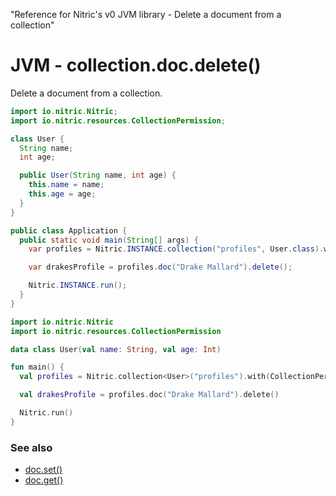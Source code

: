  "Reference for Nitric's v0 JVM library - Delete a document from a collection"

# JVM - collection.doc.delete()

Delete a document from a collection.

<Tabs syncKey="jvm-lang">

<TabItem label="Java">

```java
import io.nitric.Nitric;
import io.nitric.resources.CollectionPermission;

class User {
  String name;
  int age;

  public User(String name, int age) {
    this.name = name;
    this.age = age;
  }
}

public class Application {
  public static void main(String[] args) {
    var profiles = Nitric.INSTANCE.collection("profiles", User.class).with(CollectionPermission.Delete);

    var drakesProfile = profiles.doc("Drake Mallard").delete();

    Nitric.INSTANCE.run();
  }
}
```

</TabItem>

<TabItem label="Kotlin">

```kotlin
import io.nitric.Nitric
import io.nitric.resources.CollectionPermission

data class User(val name: String, val age: Int)

fun main() {
  val profiles = Nitric.collection<User>("profiles").with(CollectionPermission.Delete)

  val drakesProfile = profiles.doc("Drake Mallard").delete()

  Nitric.run()
}
```

</TabItem>

</Tabs>

### See also

- [doc.set()](./collection-doc-set)
- [doc.get()](./collection-doc-get)
